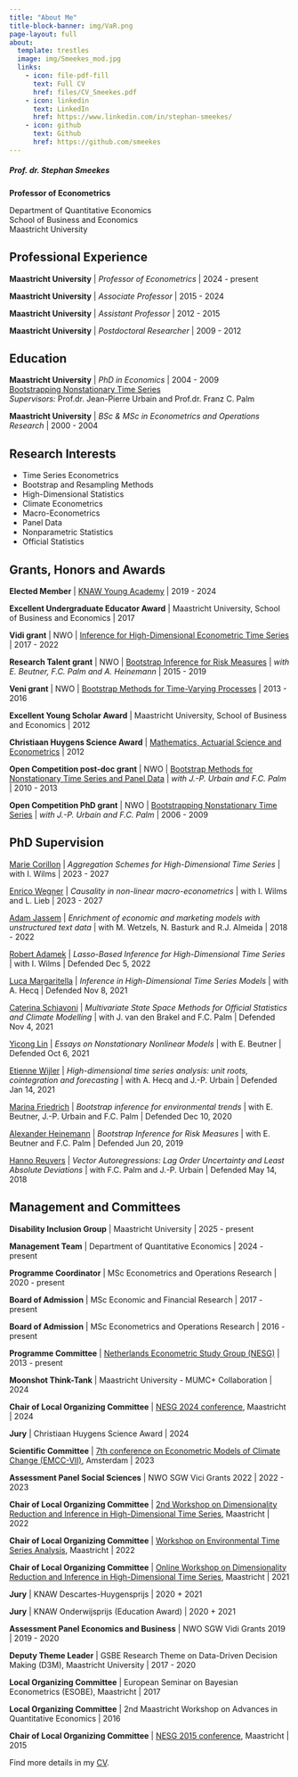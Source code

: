 ```yaml
---
title: "About Me"
title-block-banner: img/VaR.png
page-layout: full
about:
  template: trestles
  image: img/Smeekes_mod.jpg
  links:
    - icon: file-pdf-fill
      text: Full CV
      href: files/CV_Smeekes.pdf
    - icon: linkedin
      text: LinkedIn
      href: https://www.linkedin.com/in/stephan-smeekes/
    - icon: github
      text: Github
      href: https://github.com/smeekes
---
```


##### Prof. dr. Stephan Smeekes
**Professor of Econometrics**

Department of Quantitative Economics<br>
School of Business and Economics<br>
Maastricht University

::: {.callout-note collapse="true"}
## Professional Experience

**Maastricht University** | *Professor of Econometrics* | 2024 - present

**Maastricht University** | *Associate Professor* | 2015 - 2024

**Maastricht University** | *Assistant Professor* | 2012 - 2015

**Maastricht University** | *Postdoctoral Researcher* | 2009 - 2012

:::

::: {.callout-note collapse="true"}
## Education

**Maastricht University** | *PhD in Economics* | 2004 - 2009<br>
[Bootstrapping Nonstationary Time Series](https://doi.org/10.26481/dis.20090702ss)<br>
*Supervisors:* Prof.dr. Jean-Pierre Urbain and Prof.dr. Franz C. Palm 

**Maastricht University** | *BSc & MSc in Econometrics and Operations Research* | 2000 - 2004

:::

::: {.callout-note collapse="true"}
## Research Interests

* Time Series Econometrics
* Bootstrap and Resampling Methods
* High-Dimensional Statistics
* Climate Econometrics
* Macro-Econometrics
* Panel Data
* Nonparametric Statistics
* Official Statistics

:::

::: {.callout-note collapse="true"}
## Grants, Honors and Awards
**Elected Member** | [KNAW Young Academy](https://www.dejongeakademie.nl/) | 2019 - 2024

**Excellent Undergraduate Educator Award** | Maastricht University, School of Business and Economics | 2017

**Vidi grant** | NWO | [Inference for High-Dimensional Econometric Time Series](https://www.nwo.nl/projecten/452-17-010-0) | 2017 - 2022

**Research Talent grant** | NWO | [Bootstrap Inference for Risk Measures](https://www.nwo.nl/projecten/406-15-020-0) | *with E. Beutner, F.C. Palm and A. Heinemann* | 2015 - 2019

**Veni grant** | NWO | [Bootstrap Methods for Time-Varying Processes](https://www.nwo.nl/projecten/451-12-006-0) | 2013 - 2016

**Excellent Young Scholar Award** | Maastricht University, School of Business and Economics | 2012 

**Christiaan Huygens Science Award** | [Mathematics, Actuarial Science and Econometrics](https://christiaanhuygensprijs.nl/dr-s-smeekes/) | 2012

**Open Competition post-doc grant** | NWO | [Bootstrap Methods for Nonstationary Time Series and Panel Data](https://www.nwo.nl/projecten/400-09-191-0) | *with J.-P. Urbain and F.C. Palm* | 2010 - 2013

**Open Competition PhD grant** | NWO | [Bootstrapping Nonstationary Time Series](https://www.nwo.nl/projecten/400-05-095-0) | *with J.-P. Urbain and F.C. Palm* | 2006 - 2009

:::

::: {.callout-note collapse="true"}
## PhD Supervision

[Marie Corillon](https://www.linkedin.com/in/mariecorillon/) | *Aggregation Schemes for High-Dimensional Time Series* | with I. Wilms | 2023 - 2027

[Enrico Wegner](https://enweg.github.io/) | *Causality in non-linear macro-econometrics* | with I. Wilms and L. Lieb | 2023 - 2027

[Adam Jassem](https://www.linkedin.com/in/adam-jassem-80165382/) | *Enrichment of economic and marketing models with unstructured text data* | with M. Wetzels, N. Basturk and R.J. Almeida | 2018 - 2022

[Robert Adamek](https://sites.google.com/view/robertadamek) | *Lasso-Based Inference for High-Dimensional Time Series* | with I. Wilms | Defended Dec 5, 2022

[Luca Margaritella](https://sites.google.com/view/luca-margaritella) | *Inference in High-Dimensional Time Series Models* | with A. Hecq | Defended Nov 8, 2021

[Caterina Schiavoni](https://www.linkedin.com/in/caterinaschiavoni/) | *Multivariate State Space Methods for Official Statistics and Climate Modelling* | with J. van den Brakel and F.C. Palm | Defended Nov 4, 2021

[Yicong Lin](http://yiconglin.com/) | *Essays on Nonstationary Nonlinear Models* | with E. Beutner | Defended Oct 6, 2021

[Etienne Wijler](https://sites.google.com/view/etiennewijler) | *High-dimensional time series analysis: unit roots, cointegration and forecasting* | with A. Hecq and J.-P. Urbain | Defended Jan 14, 2021

[Marina Friedrich](https://sites.google.com/view/mfriedrich) | *Bootstrap inference for environmental trends* | with E. Beutner, J.-P. Urbain and F.C. Palm | Defended Dec 10, 2020

[Alexander Heinemann](https://www.linkedin.com/in/alexander-heinemann-1638b5182/) | *Bootstrap Inference for Risk Measures* | with E. Beutner and F.C. Palm | Defended Jun 20, 2019

[Hanno Reuvers](https://hannoreuvers.github.io/) | *Vector Autoregressions: Lag Order Uncertainty and Least Absolute Deviations* | with F.C. Palm and J.-P. Urbain | Defended May 14, 2018

:::

::: {.callout-note collapse="true"}
## Management and Committees

**Disability Inclusion Group** | Maastricht University | 2025 - present

**Management Team** | Department of Quantitative Economics | 2024 - present

**Programme Coordinator** | MSc Econometrics and Operations Research | 2020 - present

**Board of Admission** | MSc Economic and Financial Research | 2017 - present

**Board of Admission** | MSc Econometrics and Operations Research | 2016 - present

**Programme Committee** | [Netherlands Econometric Study Group (NESG)](https://sbe.maastrichtuniversity.nl/nesg/) | 2013 - present

**Moonshot Think-Tank** | Maastricht University - MUMC+ Collaboration | 2024

**Chair of Local Organizing Committee** | [NESG 2024 conference](https://sbe.maastrichtuniversity.nl/nesg/wp-content/uploads/sites/3/2024/05/NESG2024_Maastricht-1.pdf), Maastricht | 2024

**Jury** | Christiaan Huygens Science Award | 2024

**Scientific Committee** | [7th conference on Econometric Models of Climate Change (EMCC-VII)](https://emcc-vii-2023.sciencesconf.org/), Amsterdam | 2023

**Assessment Panel Social Sciences** | NWO SGW Vici Grants 2022 | 2022 - 2023

**Chair of Local Organizing Committee** | [2nd Workshop on Dimensionality Reduction and Inference in High-Dimensional Time Series](https://sbe.maastrichtuniversity.nl/hdts2020/), Maastricht | 2022

**Chair of Local Organizing Committee** | [Workshop on Environmental Time Series Analysis](https://sbe.maastrichtuniversity.nl/hdts2020/workshop-on-environmental-time-series-analysis/), Maastricht | 2022

**Chair of Local Organizing Committee** | [Online Workshop on Dimensionality Reduction and Inference in High-Dimensional Time Series](https://sbe.maastrichtuniversity.nl/hdts2020/), Maastricht | 2021

**Jury** | KNAW Descartes-Huygensprijs | 2020 + 2021

**Jury** | KNAW Onderwijsprijs (Education Award) | 2020 + 2021

**Assessment Panel Economics and Business** | NWO SGW Vidi Grants 2019 | 2019 - 2020

**Deputy Theme Leader** | GSBE Research Theme on Data-Driven Decision Making (D3M), Maastricht University | 2017 - 2020

**Local Organizing Committee** | European Seminar on Bayesian Econometrics (ESOBE), Maastricht | 2017

**Local Organizing Committee** | 2nd Maastricht Workshop on Advances in Quantitative Economics | 2016

**Chair of Local Organizing Committee** | [NESG 2015 conference](https://sbe.maastrichtuniversity.nl/nesg/wp-content/uploads/sites/3/2022/06/NESG2015_Maastricht.pdf), Maastricht | 2015

:::

Find more details in my [CV](files/CV_Smeekes.pdf).
